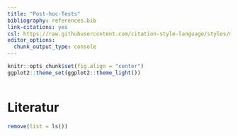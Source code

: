```yaml
---
title: "Post-hoc-Tests"
bibliography: references.bib
link-citations: yes
csl: https://raw.githubusercontent.com/citation-style-language/styles/master/apa.csl
editor_options: 
  chunk_output_type: console
---
```


```r
knitr::opts_chunk$set(fig.align = "center")
ggplot2::theme_set(ggplot2::theme_light())
```

![]()



# Literatur

```r
remove(list = ls())
```